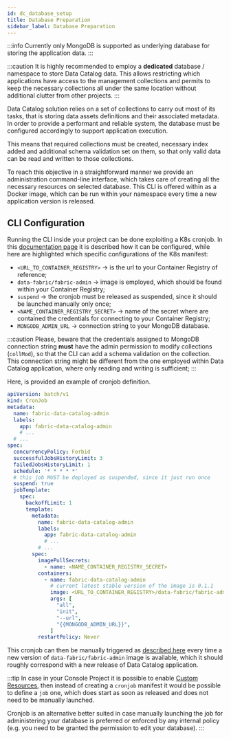 ```yaml
---
id: dc_database_setup
title: Database Preparation
sidebar_label: Database Preparation
---
```


:::info
Currently only MongoDB is supported as underlying database for storing the application data.
:::

:::caution
It is highly recommended to employ a **dedicated** database / namespace to store Data Catalog data. This allows
restricting which applications have access to the management collections and permits to keep the necessary collections
all under the same location without additional clutter from other projects.
:::

Data Catalog solution relies on a set of collections to carry out most of its tasks, that is storing
data assets definitions and their associated metadata. In order to provide
a performant and reliable system, the database must be configured accordingly to support application execution.

This means that required collections must be created, necessary index added and additional schema validation set on them,
so that only valid data can be read and written to those collections.

To reach this objective in a straightforward manner we provide an administration command-line interface,
which takes care of creating all the necessary resources on selected database. This CLI is offered
within as a Docker image, which can be run within your namespace every time a new application version is released.

## CLI Configuration

Running the CLI inside your project can be done exploiting a K8s cronjob. In this [documentation page](/development_suite/api-console/api-design/jobs-cronjob.md)
it is described how it can be configured, while here are highlighted which specific configurations of the K8s manifest:

- `<URL_TO_CONTAINER_REGISTRY>` &rarr; is the url to your Container Registry of reference;
- `data-fabric/fabric-admin` &rarr; image is employed, which should be found within your Container Registry;
- `suspend` &rarr; the cronjob must be released as suspended, since it should be launched manually only once;
- `<NAME_CONTAINER_REGISTRY_SECRET>` &rarr; name of the secret where are contained the credentials for connecting to your Container Registry;
- `MONGODB_ADMIN_URL` &rarr; connection string to your MongoDB database.

:::caution
Please, beware that the credentials assigned to MongoDB connection string **must** have the admin permission
to modify collections (`collMod`), so that the CLI can add a schema validation on the collection. This connection string
might be different from the one employed within Data Catalog application, where only reading and writing is sufficient;
:::

Here, is provided an example of cronjob definition.

```yaml
apiVersion: batch/v1
kind: CronJob
metadata:
  name: fabric-data-catalog-admin
  labels:
    app: fabric-data-catalog-admin
    # ...
  # ...
spec:
  concurrencyPolicy: Forbid
  successfulJobsHistoryLimit: 3
  failedJobsHistoryLimit: 1
  schedule: '* * * * *'
  # this job MUST be deployed as suspended, since it just run once
  suspend: true
  jobTemplate:
    spec:
      backoffLimit: 1
      template:
        metadata:
          name: fabric-data-catalog-admin
          labels:
            app: fabric-data-catalog-admin
            # ...
          # ...
        spec:
          imagePullSecrets:
            - name: <NAME_CONTAINER_REGISTRY_SECRET>
          containers:
            - name: fabric-data-catalog-admin
              # current latest stable version of the image is 0.1.1
              image: <URL_TO_CONTAINER_REGISTRY>/data-fabric/fabric-admin:0.1.1
              args: [
                "all",
                "init",
                "--url",
                "{{MONGODB_ADMIN_URL}}",
              ]
          restartPolicy: Never
```

This cronjob can then be manually triggered as [described here](/development_suite/monitoring/resources/cronjobs.md#manually-launching-a-cronjob)
every time a new version of `data-fabric/fabric-admin` image is available, which it should roughly correspond with a new release of
Data Catalog application.

:::tip
In case in your Console Project it is possible to enable [Custom Resources](/console/design-your-projects/custom-resources/custom-resources.md), then instead of
creating a `cronjob` manifest it would be possible to define a `job` one, which does start as soon as released and does not need to be
manually launched.

Cronjob is an alternative better suited in case manually launching the job for administering your database is preferred
or enforced by any internal policy (e.g. you need to be granted the permission to edit your database).
:::